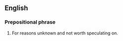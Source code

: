 ==English==

===Prepositional phrase===
{{en-PP|head=[[for]] [[XYZ]] [[reason]]s}}

# {{lb|en|US|idiomatic}} For reasons unknown and not worth speculating on.